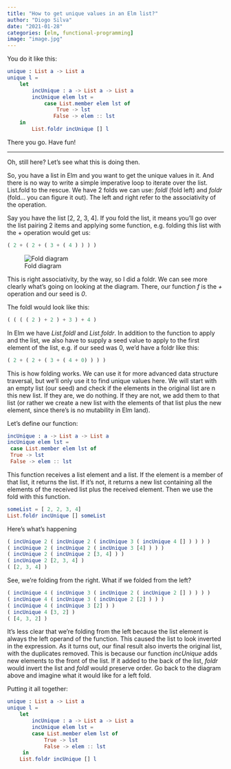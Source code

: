 ```yaml
---
title: "How to get unique values in an Elm list?"
author: "Diogo Silva"
date: "2021-01-28"
categories: [elm, functional-programming]
image: "image.jpg"
---
```


You do it like this:

```elm
unique : List a -> List a
unique l =
    let
        incUnique : a -> List a -> List a
        incUnique elem lst =
            case List.member elem lst of
                True -> lst
               False -> elem :: lst
    in
        List.foldr incUnique [] l
```

There you go. Have fun!

---

Oh, still here? Let’s see what this is doing then.

So, you have a list in Elm and you want to get the unique values in it. And there is no way to write a simple imperative loop to iterate over the list. List.fold to the rescue. We have 2 folds we can use: *foldl* (fold left) and *foldr* (fold… you can figure it out). The left and right refer to the associativity of the operation.

Say you have the list [2, 2, 3, 4]. If you fold the list, it means you’ll go over the list pairing 2 items and applying some function, e.g. folding this list with the + operation would get us:

```elm
( 2 + ( 2 + ( 3 + ( 4 ) ) ) )
```

![Fold diagram](fold_diagram.png)

This is right associativity, by the way, so I did a foldr. We can see more 
clearly what’s going on looking at the diagram. There, our function *f* is the *+* operation and our seed is *0*.

The foldl would look like this:

```elm
( ( ( ( 2 ) + 2 ) + 3 ) + 4 )
```

In Elm we have *List.foldl* and *List.foldr*.
 In addition to the function to apply and the list, we also have to 
supply a seed value to apply to the first element of the list, e.g. if 
our seed was 0, we’d have a foldr like this:

```elm
( 2 + ( 2 + ( 3 + ( 4 + 0) ) ) )
```

This
 is how folding works. We can use it for more advanced data structure 
traversal, but we’ll only use it to find unique values here. We will 
start with an empty list (our seed) and check if the elements in the 
original list are n this new list. If they are, we do nothing. If they 
are not, we add them to that list (or rather we create a new list with 
the elements of that list plus the new element, since there’s is no 
mutability in Elm land).

Let’s define our function:

```elm
incUnique : a -> List a -> List a
incUnique elem lst =
 case List.member elem lst of
 True -> lst
 False -> elem :: lst
```

This function receives a list element and a list. If the element is a member of that list, it returns the list. If it’s not, it returns a new list containing all the elements of the received list plus the received 
element. Then we use the fold with this function.

```elm
someList = [ 2, 2, 3, 4]
List.foldr incUnique [] someList
```

Here’s what’s happening

```elm
( incUnique 2 ( incUnique 2 ( incUnique 3 ( incUnique 4 [] ) ) ) )
( incUnique 2 ( incUnique 2 ( incUnique 3 [4] ) ) )
( incUnique 2 ( incUnique 2 [3, 4] ) )
( incUnique 2 [2, 3, 4] )
( [2, 3, 4] )
```

See, we’re folding from the right. What if we folded from the left?

```elm
( incUnique 4 ( incUnique 3 ( incUnique 2 ( incUnique 2 [] ) ) ) )
( incUnique 4 ( incUnique 3 ( incUnique 2 [2] ) ) )
( incUnique 4 ( incUnique 3 [2] ) )
( incUnique 4 [3, 2] )
( [4, 3, 2] )
```

It’s less clear that we’re folding from the left because the list element is always the left operand of the function. This caused the list to look inverted in the expression. As it turns out, our final result also inverts the original list, with the duplicates removed. This is because our function *incUnique* adds new elements to the front of the list. If it added to the back of the list, *foldr* would invert the list and *foldl* would preserve order. Go back to the diagram above and imagine what it would like for a left fold.

Putting it all together:

```elm
unique : List a -> List a
unique l =
    let
        incUnique : a -> List a -> List a
        incUnique elem lst =
		case List.member elem lst of
			True -> lst
			False -> elem :: lst
     in
	List.foldr incUnique [] l
```